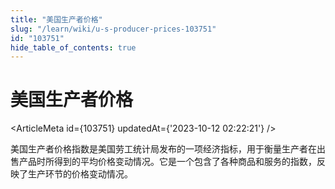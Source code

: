 ```yaml
---
title: "美国生产者价格"
slug: "/learn/wiki/u-s-producer-prices-103751"
id: "103751"
hide_table_of_contents: true
---
```



# 美国生产者价格

<ArticleMeta id={103751} updatedAt={'2023-10-12 02:22:21'} />
<div className='border-solid border-b border-t-0 my-4 border-[var(--ifm-color-gray-300)]' />

美国生产者价格指数是美国劳工统计局发布的一项经济指标，用于衡量生产者在出售产品时所得到的平均价格变动情况。它是一个包含了各种商品和服务的指数，反映了生产环节的价格变动情况。

